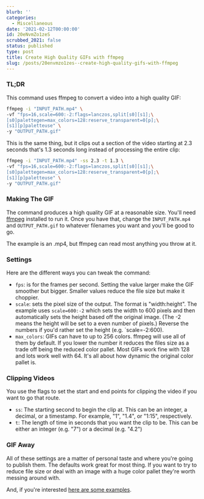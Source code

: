 ```yaml
---
blurb: ''
categories:
  - Miscellaneous
date: '2021-02-12T00:00:00'
id: 20eNvmZo1zeS
scrubbed_2021: false
status: published
type: post
title: Create High Quality GIFs with ffmpeg
slug: /posts/20envmzo1zes--create-high-quality-gifs-with-ffmpeg
---
```


### TL;DR

This command uses ffmpeg to convert a video into a high quality GIF:

```bash
ffmpeg -i "INPUT_PATH.mp4" \
-vf "fps=16,scale=600:-2:flags=lanczos,split[s0][s1];\
[s0]palettegen=max_colors=128:reserve_transparent=0[p];\
[s1][p]paletteuse" \
-y "OUTPUT_PATH.gif"
```

This is the same thing, but it clips out a section of the video starting at 2.3 seconds that's 1.3 seconds long instead of processing the entire clip:

```bash
ffmpeg -i "INPUT_PATH.mp4" -ss 2.3 -t 1.3 \
-vf "fps=16,scale=600:-2:flags=lanczos,split[s0][s1];\
[s0]palettegen=max_colors=128:reserve_transparent=0[p];\
[s1][p]paletteuse" \
-y "OUTPUT_PATH.gif"
```


### Making The GIF

The command produces a high quality GIF at a reasonable size. You'll need [ffmpeg](https://ffmpeg.org) installed to run it. Once you have that, change the `INPUT_PATH.mp4` and `OUTPUT_PATH.gif` to whatever filenames you want and you'll be good to go. 

The example is an .mp4, but ffmpeg can read most anything you throw at it.

### Settings

Here are the different ways you can tweak the command:

- `fps`: is for the frames per second. Setting the value larger make the GIF smoother but bigger. Smaller values reduce the file size but make it choppier.
- `scale`:  sets the pixel size of the output. The format is "width:height". The example uses `scale=600:-2` which sets the width to 600 pixels and then automatically sets the height based off the original image. (The -2 means the height will be set to a even number of pixels.) Reverse the numbers if you'd rather set the height (e.g. `scale=-2:600).
- `max_colors`: GIFs can have to up to 256 colors. ffmpeg will use all of them by default. If you lower the number it reduces the files size as a trade off being the reduced color pallet. Most GIFs work fine with 128 and lots work well with 64. It's all about how dynamic the original color pallet is. 


### Clipping Videos

You use the flags to set the start and end points for clipping the video if you want to go that route. 

- `ss`: The starting second to begin the clip at. This can be an integer, a decimal, or a timestamp. For example, "1", "1.4", or "1:15", respectively. 
- `t`: The length of time in seconds that you want the clip to be. This can be either an integer (e.g. "7") or a decimal (e.g. "4.2")


### GIF Away

All of these settings are a matter of personal taste and where you're going to publish them. The defaults work great for most thing. If you want to try to reduce file size or deal with an image with a huge color pallet they're worth messing around with. 

And, if you're interested [here are some examples](/animated-gifs-from-adobe-premiere-and-ffmpeg).
